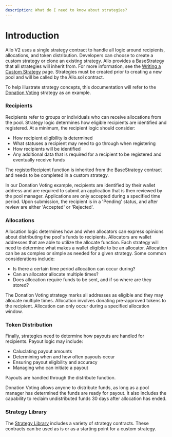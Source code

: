 ```yaml
---
description: What do I need to know about strategies?
---
```



# Introduction 

Allo V2 uses a single strategy contract to handle all logic around recipients, allocations, and token distribution. Developers can choose to create a custom strategy or clone an existing strategy.
Allo provides a BaseStrategy that all strategies will inherit from. For more information, see the [Writing a Custom Strategy](/writing-a-custom-strategy.md) page.
Strategies must be created prior to creating a new pool and will be called by the Allo.sol contract.

To help illustrate strategy concepts, this documentation will refer to the [Donation Voting](https://github.com/allo-protocol/allo-v2/tree/main/contracts/strategies/donation-voting) strategy as an example. 

### Recipients
Recipients refer to groups or individuals who can receive allocations from the pool. 
Strategy logic determines how eligible recipients are identified and registered.
At a minimum, the recipient logic should consider:
* How recipient eligibility is determined
* What statuses a recipient may need to go through when registering
* How recipients will be identified
* Any additional data that is required for a recipient to be registered and eventually receive funds

The registerRecipient function is inherited from the BaseStrategy contract and needs to be completed in a custom strategy.

In our Donation Voting example, recipients are identified by their wallet address and are required to submit an application that is then reviewed by the pool manager.
Applications are only accepted during a specified time period. Upon submission, the recipient is in a 'Pending' status, and after review are either 'Accepted' or 'Rejected'.

### Allocations
Allocation logic determines how and when allocators can express opinions about distributing the pool's funds to recipients. 
Allocators are wallet addresses that are able to utilize the allocate function. Each strategy will need to determine what makes a wallet eligibile to be an allocator.
Allocation can be as complex or simple as needed for a given strategy. 
Some common considerations include:
* Is there a certain time period allocation can occur during?
* Can an allocator allocate multiple times?
* Does allocation require funds to be sent, and if so where are they stored?

The Donation Voting strategy marks all addresses as eligible and they may allocate multiple times. 
Allocation involves donating pre-approved tokens to the recipient. 
Allocation can only occur during a specified allocation window.

### Token Distribution
Finally, strategies need to determine how payouts are handled for recipients. 
Payout logic may include:
* Caluclating payout amounts
* Determining when and how often payouts occur
* Ensuring payout eligibility and accuracy
* Managing who can initiate a payout

Payouts are handled through the distribute function.

Donation Voting allows anyone to distribute funds, as long as a pool manager has determined the funds are ready for payout.
It also includes the capability to reclaim undistributed funds 30 days after allocation has ended. 

### Strategy Library
The [Strategy Library](https://github.com/allo-protocol/allo-v2/tree/main/contracts/strategies) includes a variety of strategy contracts. These contracts can be used as is or as a starting point for a custom strategy.

